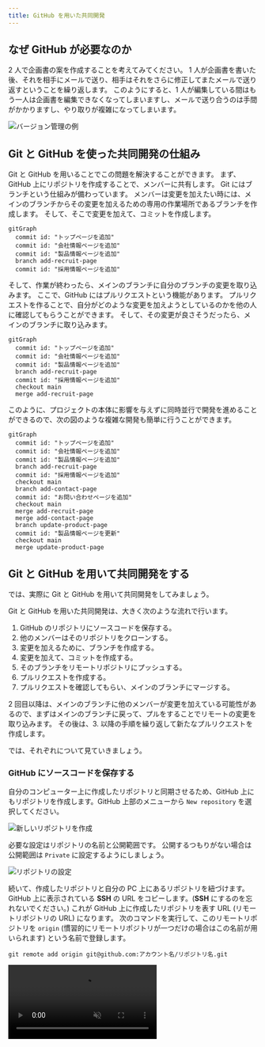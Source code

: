 ```yaml
---
title: GitHub を用いた共同開発
---
```



## なぜ GitHub が必要なのか

2 人で企画書の案を作成することを考えてみてください。
1 人が企画書を書いた後、それを相手にメールで送り、相手はそれをさらに修正してまたメールで送り返すということを繰り返します。
このようにすると、1 人が編集している間はもう一人は企画書を編集できなくなってしまいますし、メールで送り合うのは手間がかかりますし、やり取りが複雑になってしまいます。

![バージョン管理の例](./versioning-example.png)

## Git と GitHub を使った共同開発の仕組み

Git と GitHub を用いることでこの問題を解決することができます。
まず、GitHub 上にリポジトリを作成することで、メンバーに共有します。
Git にはブランチという仕組みが備わっています。
メンバーは変更を加えたい時には、メインのブランチからその変更を加えるための専用の作業場所であるブランチを作成します。
そして、そこで変更を加えて、コミットを作成します。

```mermaid
gitGraph
  commit id: "トップページを追加"
  commit id: "会社情報ページを追加"
  commit id: "製品情報ページを追加"
  branch add-recruit-page
  commit id: "採用情報ページを追加"
```

そして、作業が終わったら、メインのブランチに自分のブランチの変更を取り込みます。
ここで、GitHub にはプルリクエストという機能があります。
プルリクエストを作ることで、自分がどのような変更を加えようとしているのかを他の人に確認してもらうことができます。
そして、その変更が良さそうだったら、メインのブランチに取り込みます。

```mermaid
gitGraph
  commit id: "トップページを追加"
  commit id: "会社情報ページを追加"
  commit id: "製品情報ページを追加"
  branch add-recruit-page
  commit id: "採用情報ページを追加"
  checkout main
  merge add-recruit-page
```

このように、プロジェクトの本体に影響を与えずに同時並行で開発を進めることができるので、次の図のような複雑な開発も簡単に行うことができます。

```mermaid
gitGraph
  commit id: "トップページを追加"
  commit id: "会社情報ページを追加"
  commit id: "製品情報ページを追加"
  branch add-recruit-page
  commit id: "採用情報ページを追加"
  checkout main
  branch add-contact-page
  commit id: "お問い合わせページを追加"
  checkout main
  merge add-recruit-page
  merge add-contact-page
  branch update-product-page
  commit id: "製品情報ページを更新"
  checkout main
  merge update-product-page
```

## Git と GitHub を用いて共同開発をする

では、実際に Git と GitHub を用いて共同開発をしてみましょう。

Git と GitHub を用いた共同開発は、大きく次のような流れで行います。

1. GitHub のリポジトリにソースコードを保存する。
1. 他のメンバーはそのリポジトリをクローンする。
1. 変更を加えるために、ブランチを作成する。
1. 変更を加えて、コミットを作成する。
1. そのブランチをリモートリポジトリにプッシュする。
1. プルリクエストを作成する。
1. プルリクエストを確認してもらい、メインのブランチにマージする。

2 回目以降は、メインのブランチに他のメンバーが変更を加えている可能性があるので、まずはメインのブランチに戻って、プルをすることでリモートの変更を取り込みます。
その後は、3. 以降の手順を繰り返して新たなプルリクエストを作成します。

では、それぞれについて見ていきましょう。

### GitHub にソースコードを保存する

自分のコンピューター上に作成したリポジトリと同期させるため、GitHub 上にもリポジトリを作成します。GitHub 上部のメニューから `New repository` を選択してください。

![新しいリポジトリを作成](new-repository.png)

必要な設定はリポジトリの名前と公開範囲です。
公開するつもりがない場合は公開範囲は `Private` に設定するようにしましょう。

![リポジトリの設定](./repository-settings.png)

続いて、作成したリポジトリと自分の PC 上にあるリポジトリを紐づけます。
GitHub 上に表示されている **SSH** の URL をコピーします。(**SSH** にするのを忘れないでください。) これが GitHub 上に作成したリポジトリを表す URL (リモートリポジトリの URL) になります。
次のコマンドを実行して、このリモートリポジトリを `origin` (慣習的にリモートリポジトリが一つだけの場合はこの名前が用いられます) という名前で登録します。

```shell
git remote add origin git@github.com:アカウント名/リポジトリ名.git
```

<video src={addRemoteRepositoryVideo} muted controls />

追加が完了したら、`origin` として登録したリモートリポジトリにコミットを送信します。
この操作を**プッシュ**と呼びます。
プッシュをするには、`Pull, Push` > `Push to...` > `origin` を押します。

<video src={pushChangesVideo} muted controls />

GitHub を開いているブラウザを更新して、プログラムが反映されていることを確認したら完了です。

:::info

この操作の際、初回は以下のような警告が出る場合があります。

```plain
"github.com" has fingerprint "SHA256:+DiY3wvvV6TuJJhbpZisF/zLDA0zPMSvHdk4UvCOqU."
Are you sure you want to continue connecting?
```

これは、接続先となっている GitHub が、なりすましではなく本物の GitHub であると信頼してもよいかを尋ねるメッセージです。
家庭用のインターネット回線、UTokyo Wi-Fi 等、十分に信頼できるネットワークに接続している場合は問題ありませんので、`yes` と入力して続行させてください。

:::

:::info[`git push` コマンド]

`git push` コマンドを使うことで、コマンドラインから、プッシュをすることもできます。

```shell
git push origin main
```

このコマンドの `main` というのは、メインのブランチの名前です。

![コマンドラインでのプッシュ](./push-changes-with-cli.png)

:::

### リポジトリをクローンする

自分が作成したリポジトリであれば、そのまま変更を加えることができますが、他の人が作成したリポジトリに変更を加える場合は、まずは自分の PC 上にそのリポジトリをクローンする必要があります。
クローンするとは、リモートリポジトリを自分の PC 上に複製することです。

本来は、他の人が作成したリポジトリをクローンしますが、ここではさきほど自分で作成したリポジトリをクローンしてみましょう。

自分のリポジトリの **SSH** の URL をコピーして、次のコマンドを実行してください。
その後、クローンしたリポジトリを VS Code で開いてください。

```shell
git clone git@github.com:アカウント名/リポジトリ名.git
```

<video src={cloneRepositoryVideo} muted controls />

### ブランチを作成する

```mermaid
gitGraph
  commit id: "既存のコミット1"
  commit id: "既存のコミット2"
  branch "ブランチ名"
  commit id: "新たな変更"
```

まずは、メインのブランチから今回の作業専用のブランチを作成しましょう。
左下の `main` というボタンをクリックして、`Create new branch from...` を選択します。
次に、分岐元のブランチである `main` を選択します。
最後に、新しいブランチの名前を入力します。
新しいブランチの名前には、今回加えたい変更の内容を表す名前をつけましょう。
左下の表示が `main` から新しいブランチの名前に変わったことを確認してください。

<video src={createNewBranchVideo} muted controls />

:::info[`git switch` コマンド]

ブランチの作成をコマンドラインから行うこともできます。

まずは、現在いるブランチを確認してみましょう。
ターミナルで `git branch` コマンドを実行してください。

```shell
$ git branch
* main
```

ここで、`*` から始まっているのが、現在いるブランチです。
`main` となっているはずです。

新しいブランチを作成して移動するには、`git switch` コマンドを使います。

```shell
git switch -c 新しいブランチ名
```

現在いるブランチを確認すると、`*` が移動しているはずです。

```shell
$ git branch
* 新しいブランチ名
  main
```

<video src={createNewBranchWithCliVideo} muted controls />

:::

### 変更を加えてコミットを作成する

変更を加えて、コミットを作成しましょう。
必要に応じて、コミットの履歴やコミットの差分を確認してください。

### リモートリポジトリにプッシュする

変更を加えたのは、自分の PC 上のリポジトリです。
そのため、リモートリポジトリにその変更を反映させる必要があります。
新しく作ったブランチをリモートリポジトリにプッシュします。

<video src={pushNewBranchVideo} muted controls />

:::info

コマンドラインからプッシュするには、次のコマンドを実行します。

```shell
git push origin ブランチ名
```

:::

### プルリクエストを作成する

次に変更をメインのブランチに反映します。
GitHub のプルリクエストという機能を使うことで、簡単に変更の内容を他の人に確認してもらい、メインのブランチに反映することができます。

```mermaid
gitGraph
  commit id: "既存のコミット1"
  commit id: "既存のコミット2"
  branch "ブランチ名"
  commit id: "新たな変更"
  checkout main
  merge "ブランチ名"
```

GitHub を開き `Pull requests` を開いてください。

![プルリクエストを作成](./pull-requests-tab.png)

`New pull request` を押してください。

![ブランチ選択前](./compare-changes.png)

`compare` と書いてある方のブランチを変更して、さきほど作成したブランチを選択してください。

![ブランチ選択後](./comparing-changes.png)

`Create pull request` を押してください。

![プルリクエストの作成](./create-pull-request.png)

確認画面が出るので、コメントを書いて `Create pull request` を押してください。
これで、プルリクエストを作成することができました。

<video src={createPullRequestVideo} muted controls />

### マージする

これから加える変更の差分は、`Files changed` タブから確認できます。
変更が良さそうだったら、`Merge pull request` を押してください。これで、変更を反映できます。

マージしたら、不要になったブランチは `Delete branch` を押して削除しておきましょう。

![プルリクエストをマージ](./merge-pull-request.png)

<video src={mergePullRequestVideo} muted controls />

### 新たなプルリクエストを作成する

これ以降プルリクエストを作る場合は、メインのブランチに他の人が変更を加えている可能性があるので、まずは `main` ブランチに戻って、プルをすることで自分の PC 上にリモートの変更を取り込みます。
その後は、今までと同様に新しいブランチを作成して進めていきます。

リモートの変更をプルするには、`Pull, Push` > `Pull from...` > `origin/main` を押してリモートの変更を取り込みます。

<video src={pullBranchVideo} muted controls />

:::info

コマンドラインからプルするには、次のコマンドを実行します。

```shell
git pull origin main
```

![コマンドラインでのプル](./pull-branch-with-cli.png)

:::

## 課題

Git を用いたバージョン管理の練習問題として、学部一覧ページを作成しました。
このリポジトリを GitHub に保存して、各学部のウェブサイトの URL を追加するプルリクエストを作成してください。

![学部一覧ページ](./faculties-with-link.png)

### 手順 1

GitHub のリポジトリにソースコードを保存しましょう。

<Answer>

<video src={step1Video} muted controls />

</Answer>

### 手順 2

ブランチを作成しましょう。

<Answer>

<video src={step2Video} muted controls />

</Answer>

### 手順 3

学部一覧ページに各学部のウェブサイトの URL を追加して、ステージをしてコミットを作成しましょう。

<Answer>

<video src={step3Video} muted controls />

```html
<!doctype html>
<html lang="ja">
  <head>
    <meta charset="utf-8" />
    <title>学部一覧</title>
  </head>
  <body>
    <h1>学部一覧</h1>
    <ul>
      <li><a href="https://www.j.u-tokyo.ac.jp/">法学部</a></li>
      <li><a href="https://www.m.u-tokyo.ac.jp/">医学部</a></li>
      <li><a href="https://www.t.u-tokyo.ac.jp/foe">工学部</a></li>
      <li><a href="https://www.l.u-tokyo.ac.jp/">文学部</a></li>
      <li><a href="https://www.s.u-tokyo.ac.jp/ja">理学部</a></li>
      <li><a href="https://www.a.u-tokyo.ac.jp/">農学部</a></li>
      <li><a href="https://www.e.u-tokyo.ac.jp/">経済学部</a></li>
      <li><a href="https://www.c.u-tokyo.ac.jp/">教養学部</a></li>
      <li><a href="https://www.p.u-tokyo.ac.jp/">教育学部</a></li>
      <li><a href="https://www.f.u-tokyo.ac.jp/">薬学部</a></li>
    </ul>
  </body>
</html>
```

</Answer>

### 手順 4

ブランチをリモートリポジトリにプッシュしましょう。

<Answer>

<video src={step4Video} muted controls />

</Answer>

### 手順 5

プルリクエストを作成しましょう。

<Answer>

<video src={step5Video} muted controls />

</Answer>

### 手順 6

差分を確認して、プルリクエストをマージしましょう。

<Answer>

<video src={step6Video} muted controls />

</Answer>
